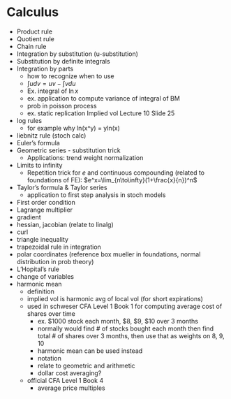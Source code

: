 # Calculus {#calc}

- Product rule
- Quotient rule
- Chain rule
- Integration by substitution (u-substitution)
- Substitution by definite integrals
- Integration by parts
  - how to recognize when to use
  - $\int udv=uv-\int vdu$
  - Ex. integral of $\ln{x}$
  - ex. application to compute variance of integral of BM
  - prob in poisson process
  - ex. static replication Implied vol Lecture 10 Slide 25
- log rules
  - for example why ln(x^y) = yln(x)
- liebnitz rule (stoch calc)
- Euler's formula
- Geometric series - substitution trick
  - Applications: trend weight normalization
- Limits to infinity
  - Repetition trick for $e$ and continuous compounding (related to foundations of FE): $e^x=\lim_{n\to\infty}(1+\frac{x}{n})^n$
- Taylor’s formula & Taylor series
  - application to first step analysis in stoch models
- First order condition
- Lagrange multiplier
- gradient
- hessian, jacobian (relate to linalg)
- curl
- triangle inequality
- trapezoidal rule in integration
- polar coordinates (reference box mueller in foundations, normal distribution in prob theory)
- L'Hopital's rule
- change of variables
- harmonic mean
  - definition
  - implied vol is harmonic avg of local vol (for short expirations)
  - used in schweser CFA Level 1 Book 1 for computing average cost of shares over time
    - ex. $1000 stock each month, $8, $9, $10 over 3 months
    - normally would find # of stocks bought each month then find total # of shares over 3 months, then use that as weights on 8, 9, 10
    - harmonic mean can be used instead
    - notation
    - relate to geometric and arithmetic
    - dollar cost averaging?
  - official CFA Level 1 Book 4
    - average price multiples
